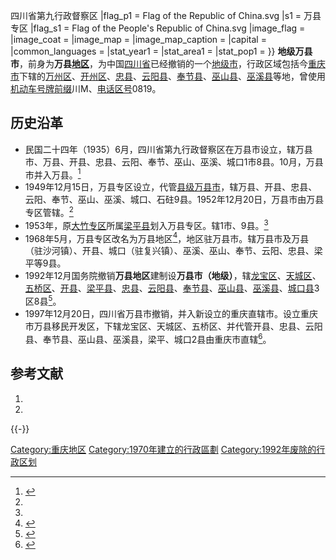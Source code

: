 {{Infobox Former Subdivision
|native_name = 
|conventional_long_name = 四川省万县地区
|common_name=万县
|subdivision = [[地区行政公署|地区]](1949-1992)
|nation = {{PRC}}[[四川省|四川省]]
|year_start = 1949年
|event_start = 
|date_start = 
|year_end = 1992年
|event_end = 
|date_end = 
|p1 = 四川省 (中华民国){{!}}四川省第九行政督察区
|flag_p1 = Flag of the Republic of China.svg
|s1 = 万县专区
|flag_s1 = Flag of the People's Republic of China.svg
|image_flag = 
|image_coat = 
|image_map = 
|image_map_caption = 
|capital = 
|common_languages       =
|stat_year1             = 
|stat_area1             = 
|stat_pop1              = 
}}
{{Infobox Former Subdivision
|native_name = 
|conventional_long_name = 四川省万县市
|common_name=万县
|subdivision = [[地级市|地级市]](1992-1997)<br/>[[四川省|四川省]][[重庆市|重庆市]]代管(1996-1997)
|nation = {{PRC}}[[四川省|四川省]]
|year_start = 1992年
|event_start = 
|date_start = 
|year_end = 1997年
|event_end = 
|date_end = 
|p1 = 万县地区
|flag_p1 = Flag of the People's Republic of China.svg
|s1 = 重庆市
|flag_s1 = Flag of the People's Republic of China.svg
|image_flag = 
|image_coat = 
|image_map = Location of Wanxian Prefecture within Sichuan.png
|image_map_caption = 万县地级市在四川省内的位置
|capital = 
|common_languages       =
|stat_year1             = 
|stat_area1             = 
|stat_pop1              = 
}}
'''地级万县市'''，前身为'''万县[[地区行政公署|地区]]'''，为中国[[四川省|四川省]]已经撤销的一个[[地级市|地级市]]，行政区域包括今[[重庆市|重庆市]]下辖的[[万州区|万州区]]、[[开州区|开州区]]、[[忠县|忠县]]、[[云阳县|云阳县]]、[[奉节县|奉节县]]、[[巫山县|巫山县]]、[[巫溪县|巫溪县]]等地，曾使用[[中华人民共和国民用机动车号牌|机动车号牌前缀]]川M、[[中国大陆电话号码#四川省81-83|电话区号]]0819。

== 历史沿革 ==
*民国二十四年（1935）6月，四川省第九行政督察区在万县市设立，辖万县市、万县、开县、忠县、云阳、奉节、巫山、巫溪、城口1市8县。10月，万县市并入万县。<ref name=":13">{{Cite web|title=历史沿革|url=http://www.wz.gov.cn/zjwz/lsyg/202003/t20200331_6847589.html|publisher=万州区党史和地方志研究室|access-date=2021-07-20|archive-date=2020-11-22|archive-url=https://web.archive.org/web/20201122153142/http://www.wz.gov.cn/zjwz/lsyg/202003/t20200331_6847589.html|dead-url=no}}</ref>
*1949年12月15日，万县专区设立，代管[[万县市_(1949-1992)|县级万县市]]，辖万县、开县、忠县、云阳、奉节、巫山、巫溪、城口、石砫9县。1952年12月20日，万县市由万县专区管辖。<ref name=":13" />
*1953年，原[[大竹专区|大竹专区]]所属[[梁平县|梁平县]]划入万县专区。辖1市、9县。<ref name=":13" />
*1968年5月，万县专区改名为万县地区<ref name=":135">{{Cite web|title=历史沿革|url=http://www.wz.gov.cn/zjwz/lsyg/202003/t20200331_6847589.html|publisher=万州区党史和地方志研究室|access-date=2021-07-20|archive-date=2020-11-22|archive-url=https://web.archive.org/web/20201122153142/http://www.wz.gov.cn/zjwz/lsyg/202003/t20200331_6847589.html|dead-url=no}}</ref>，地区驻万县市。辖万县市及万县（驻沙河镇）、开县、城口（驻复兴镇）、巫溪、巫山、奉节、云阳、忠县、梁平等9县。
*1992年12月国务院撤销'''万县地区'''建制设'''万县市（地级）'''，辖[[龙宝区|龙宝区]]、[[天城区|天城区]]、[[五桥区|五桥区]]、[[开县|开县]]、[[梁平县|梁平县]]、[[忠县|忠县]]、[[云阳县|云阳县]]、[[奉节县|奉节县]]、[[巫山县|巫山县]]、[[巫溪县|巫溪县]]、[[城口县|城口县]]3区8县<ref>{{Cite wikisource|title=zh:国务院关于四川省撤销万县地区设立万县市（地级）的批复|author=[[中华人民共和国国务院|中华人民共和国国务院]]|date=1992-12-11}}</ref>。
*1997年12月20日，四川省万县市撤销，并入新设立的重庆直辖市。设立重庆市万县移民开发区，下辖龙宝区、天城区、五桥区、并代管开县、忠县、云阳县、奉节县、巫山县、巫溪县，梁平、城口2县由重庆市直辖<ref>{{Cite wikisource|title=zh:第八届全国人民代表大会第五次会议关于批准设立重庆直辖市的决定|author=[[第八届全国人民代表大会|第八届全国人民代表大会]]|date=1997-03-14}}</ref>。

== 参考文献 ==
{{Wikisource|国务院关于四川省撤销万县地区设立万县市（地级）的批复}}
# {{Cite book | author = 戴均良等 | title = 《中国古今地名大词典》 | location = 上海 | publisher = 上海辞书出版社 | date = 2005 | language = zh-hans }}
# {{Cite book | author = 史为乐 | title = 《中华人民共和国政区沿革（1949-2002）》 | location = 北京 | publisher = 人民出版社 | date = 2006 | language = zh-hans }}
{{reflist}}
{{-}}

{{四川省历史二级政区|nocat}}
[[Category:重庆地区|Category:重庆地区]]
[[Category:1970年建立的行政區劃|Category:1970年建立的行政區劃]]
[[Category:1992年废除的行政区划|Category:1992年废除的行政区划]]